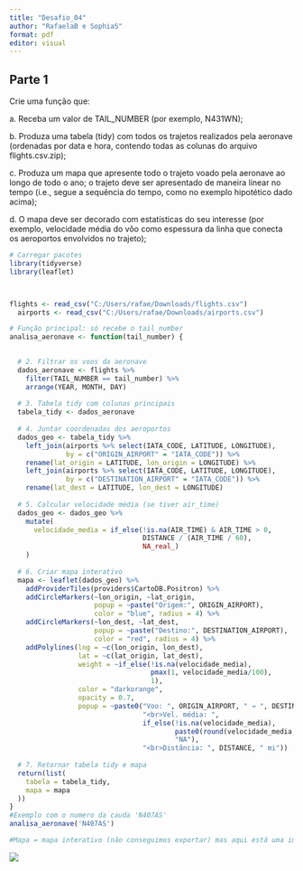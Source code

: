 ---
title: "Desafio_04"
author: "RafaelaB e SophiaS"
format: pdf
editor: visual
---

## Parte 1

Crie uma função que:

a\. Receba um valor de TAIL_NUMBER (por exemplo, N431WN);

b\. Produza uma tabela (tidy) com todos os trajetos realizados pela aeronave (ordenadas por data e hora, contendo todas as colunas do arquivo flights.csv.zip);

c\. Produza um mapa que apresente todo o trajeto voado pela aeronave ao longo de todo o ano; o trajeto deve ser apresentado de maneira linear no tempo (i.e., segue a sequência do tempo, como no exemplo hipotético dado acima);

d\. O mapa deve ser decorado com estatísticas do seu interesse (por exemplo, velocidade média do vôo como espessura da linha que conecta os aeroportos envolvidos no trajeto);

```{r}
# Carregar pacotes
library(tidyverse)
library(leaflet)



flights <- read_csv("C:/Users/rafae/Downloads/flights.csv")
  airports <- read_csv("C:/Users/rafae/Downloads/airports.csv")

# Função principal: só recebe o tail_number
analisa_aeronave <- function(tail_number) {

  
  # 2. Filtrar os voos da aeronave
  dados_aeronave <- flights %>%
    filter(TAIL_NUMBER == tail_number) %>%
    arrange(YEAR, MONTH, DAY) 
  
  # 3. Tabela tidy com colunas principais
  tabela_tidy <- dados_aeronave
  
  # 4. Juntar coordenadas dos aeroportos
  dados_geo <- tabela_tidy %>%
    left_join(airports %>% select(IATA_CODE, LATITUDE, LONGITUDE),
              by = c("ORIGIN_AIRPORT" = "IATA_CODE")) %>%
    rename(lat_origin = LATITUDE, lon_origin = LONGITUDE) %>%
    left_join(airports %>% select(IATA_CODE, LATITUDE, LONGITUDE),
              by = c("DESTINATION_AIRPORT" = "IATA_CODE")) %>%
    rename(lat_dest = LATITUDE, lon_dest = LONGITUDE)
  
  # 5. Calcular velocidade média (se tiver air_time)
  dados_geo <- dados_geo %>%
    mutate(
      velocidade_media = if_else(!is.na(AIR_TIME) & AIR_TIME > 0,
                                 DISTANCE / (AIR_TIME / 60),
                                 NA_real_)
    )
  
  # 6. Criar mapa interativo
  mapa <- leaflet(dados_geo) %>%
    addProviderTiles(providers$CartoDB.Positron) %>%
    addCircleMarkers(~lon_origin, ~lat_origin,
                     popup = ~paste("Origem:", ORIGIN_AIRPORT),
                     color = "blue", radius = 4) %>%
    addCircleMarkers(~lon_dest, ~lat_dest,
                     popup = ~paste("Destino:", DESTINATION_AIRPORT),
                     color = "red", radius = 4) %>%
    addPolylines(lng = ~c(lon_origin, lon_dest),
                 lat = ~c(lat_origin, lat_dest),
                 weight = ~if_else(!is.na(velocidade_media),
                                   pmax(1, velocidade_media/100),
                                   1),
                 color = "darkorange",
                 opacity = 0.7,
                 popup = ~paste0("Voo: ", ORIGIN_AIRPORT, " → ", DESTINATION_AIRPORT,
                                 "<br>Vel. média: ",
                                 if_else(!is.na(velocidade_media),
                                         paste0(round(velocidade_media,1), " mph"),
                                         "NA"),
                                 "<br>Distância: ", DISTANCE, " mi"))
  
  # 7. Retornar tabela tidy e mapa
  return(list(
    tabela = tabela_tidy,
    mapa = mapa
  ))
}
#Exemplo com o numero da cauda 'N407AS'
analisa_aeronave('N407AS')

#Mapa = mapa interativo (não conseguimos exportar) mas aqui está uma imagem de como ficou.

```

![](mapa.png)
